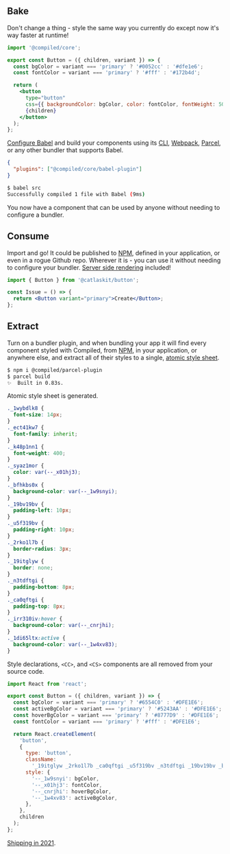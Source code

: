 ## Bake

Don't change a thing -
style the same way you currently do except now it's way faster at runtime!

```jsx
import '@compiled/core';

export const Button = ({ children, variant }) => {
  const bgColor = variant === 'primary' ? '#0052cc' : '#dfe1e6';
  const fontColor = variant === 'primary' ? '#fff' : '#172b4d';

  return (
    <button
      type="button"
      css={{ backgroundColor: bgColor, color: fontColor, fontWeight: 500 }}>
      {children}
    </button>
  );
};
```

[Configure Babel](https://babeljs.io/docs/en/config-files) and build your components using its [CLI](https://babeljs.io/docs/en/babel-cli),
[Webpack](https://webpack.js.org/),
[Parcel](https://parceljs.org/),
or any other bundler that supports Babel.

```json
{
  "plugins": ["@compiled/core/babel-plugin"]
}
```

```bash
$ babel src
Successfully compiled 1 file with Babel (9ms)
```

You now have a component that can be used by anyone without needing to configure a bundler.

## Consume

Import and go!
It could be published to [NPM](https://npmjs.com/),
defined in your application,
or even in a rogue Github repo.
Wherever it is -
you can use it without needing to configure your bundler.
[Server side rendering](https://reactjs.org/docs/react-dom-server.html) included!

```jsx
import { Button } from '@catlaskit/button';

const Issue = () => {
  return <Button variant="primary">Create</Button>;
};
```

## Extract

Turn on a bundler plugin,
and when bundling your app it will find every component styled with Compiled,
from [NPM](https://npmjs.com/),
in your application,
or anywhere else,
and extract all of their styles to a single,
[atomic style sheet](https://css-tricks.com/lets-define-exactly-atomic-css/#longhand-shorthand).

```bash
$ npm i @compiled/parcel-plugin
$ parcel build
✨  Built in 0.83s.
```

Atomic style sheet is generated.

```css
._1wybdlk8 {
  font-size: 14px;
}
._ect41kw7 {
  font-family: inherit;
}
._k48p1nn1 {
  font-weight: 400;
}
._syaz1mor {
  color: var(--_x01hj3);
}
._bfhkbs0x {
  background-color: var(--_1w9snyi);
}
._19bv19bv {
  padding-left: 10px;
}
._u5f319bv {
  padding-right: 10px;
}
._2rko1l7b {
  border-radius: 3px;
}
._19itglyw {
  border: none;
}
._n3tdftgi {
  padding-bottom: 8px;
}
._ca0qftgi {
  padding-top: 8px;
}
._irr310iv:hover {
  background-color: var(--_cnrjhi);
}
._1di65ltx:active {
  background-color: var(--_1w4xv83);
}
```

Style declarations,
`<CC>`, and
`<CS>` components are all removed from your source code.

```jsx
import React from 'react';

export const Button = ({ children, variant }) => {
  const bgColor = variant === 'primary' ? '#6554C0' : '#DFE1E6';
  const activeBgColor = variant === 'primary' ? '#5243AA' : '#DFE1E6';
  const hoverBgColor = variant === 'primary' ? '#8777D9' : '#DFE1E6';
  const fontColor = variant === 'primary' ? '#fff' : '#DFE1E6';

  return React.createElement(
    'button',
    {
      type: 'button',
      className:
        '_19itglyw _2rko1l7b _ca0qftgi _u5f319bv _n3tdftgi _19bv19bv _bfhkbs0x _syaz1mor _k48p1nn1 _ect41kw7 _1wybdlk8 _irr310iv _1di65ltx',
      style: {
        '--_1w9snyi': bgColor,
        '--_x01hj3': fontColor,
        '--_cnrjhi': hoverBgColor,
        '--_1w4xv83': activeBgColor,
      },
    },
    children
  );
};
```

[Shipping in 2021](https://github.com/atlassian-labs/compiled/issues/58).
